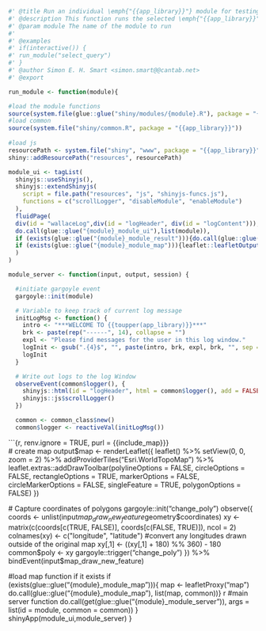 ```r
#' @title Run an individual \emph{"{{app_library}}"} module for testing
#' @description This function runs the selected \emph{"{{app_library}}"} module
#' @param module The name of the module to run
#'
#' @examples
#' if(interactive()) {
#' run_module("select_query")
#' }
#' @author Simon E. H. Smart <simon.smart@@cantab.net>
#' @export

run_module <- function(module){

#load the module functions
source(system.file(glue::glue("shiny/modules/{module}.R"), package = "{{app_library}}"))
#load common  
source(system.file("shiny/common.R", package = "{{app_library}}"))
  
#load js
resourcePath <- system.file("shiny", "www", package = "{{app_library}}")
shiny::addResourcePath("resources", resourcePath)

module_ui <- tagList(
  shinyjs::useShinyjs(),
  shinyjs::extendShinyjs(
    script = file.path("resources", "js", "shinyjs-funcs.js"),
    functions = c("scrollLogger", "disableModule", "enableModule")
  ),
  fluidPage(
  div(id = "wallaceLog",div(id = "logHeader", div(id = "logContent"))),
  do.call(glue::glue("{module}_module_ui"),list(module)),
  if (exists(glue::glue("{module}_module_result"))){do.call(glue::glue("{module}_module_result"),list(module))},
  if (exists(glue::glue("{module}_module_map"))){leaflet::leafletOutput("map", height = 700)}
  )
)

module_server <- function(input, output, session) {

  #initiate gargoyle event
  gargoyle::init(module)

  # Variable to keep track of current log message
  initLogMsg <- function() {
    intro <- "***WELCOME TO {{toupper(app_library)}}***"
    brk <- paste(rep("------", 14), collapse = "")
    expl <- "Please find messages for the user in this log window."
    logInit <- gsub(".{4}$", "", paste(intro, brk, expl, brk, "", sep = "<br>"))
    logInit
  }

  # Write out logs to the log Window
  observeEvent(common$logger(), {
    shinyjs::html(id = "logHeader", html = common$logger(), add = FALSE)
    shinyjs::js$scrollLogger()
  })

  common <- common_class$new()
  common$logger <- reactiveVal(initLogMsg())
```
```{r, renv.ignore = TRUE, purl = {{include_map}}}  
  # create map
  output$map <- renderLeaflet({
    leaflet() %>%
      setView(0, 0, zoom = 2) %>%
      addProviderTiles("Esri.WorldTopoMap") %>%
      leaflet.extras::addDrawToolbar(polylineOptions = FALSE, circleOptions = FALSE, rectangleOptions = TRUE,
                     markerOptions = FALSE, circleMarkerOptions = FALSE, singleFeature = TRUE, polygonOptions = FALSE)
  })

  # Capture coordinates of polygons
  gargoyle::init("change_poly")
  observe({
    coords <- unlist(input$map_draw_new_feature$geometry$coordinates)
    xy <- matrix(c(coords[c(TRUE, FALSE)], coords[c(FALSE, TRUE)]), ncol = 2)
    colnames(xy) <- c("longitude", "latitude")
    #convert any longitudes drawn outside of the original map
    xy[,1] <- ((xy[,1] + 180) %% 360) - 180
    common$poly <- xy
    gargoyle::trigger("change_poly")
  }) %>% bindEvent(input$map_draw_new_feature)

  #load map function if it exists
  if (exists(glue::glue("{module}_module_map"))){
  map <- leafletProxy("map")
  do.call(glue::glue("{module}_module_map"), list(map, common))}
```
```r
  #main server function
  do.call(get(glue::glue("{module}_module_server")), args = list(id = module, common = common))
}
shinyApp(module_ui,module_server)
}


